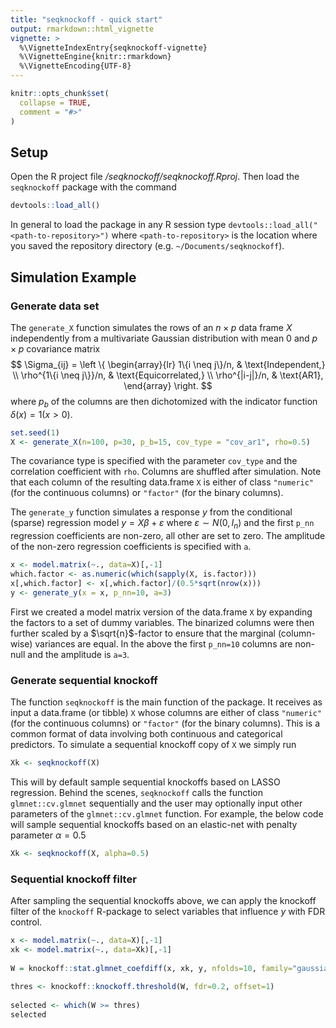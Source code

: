 ```yaml
---
title: "seqknockoff - quick start"
output: rmarkdown::html_vignette
vignette: >
  %\VignetteIndexEntry{seqknockoff-vignette}
  %\VignetteEngine{knitr::rmarkdown}
  %\VignetteEncoding{UTF-8}
---
```


```r
knitr::opts_chunk$set(
  collapse = TRUE,
  comment = "#>"
)
```

## Setup

Open the R project file */seqknockoff/seqknockoff.Rproj*. Then load the `seqknockoff` package with the command
```r
devtools::load_all()
```
In general to load the package in any R session type `devtools::load_all("<path-to-repository>")` where `<path-to-repository>` is the location where you saved the repository directory (e.g. `~/Documents/seqknockoff`).

## Simulation Example

### Generate data set
The `generate_X` function simulates the rows of an $n \times p$ data frame $X$ independently from a multivariate Gaussian distribution with mean $0$ and $p \times p$ covariance matrix 
$$
\Sigma_{ij} = \left \{
\begin{array}{lr}
1\{i \neq j\}/n, & \text{Independent,} \\
\rho^{1\{i \neq j\}}/n, & \text{Equicorrelated,} \\
\rho^{|i-j|}/n, & \text{AR1},
\end{array}
\right.
$$
where $p_b$ of the columns are then dichotomized with the indicator function $\delta(x)=1(x > 0)$. 
```r
set.seed(1)
X <- generate_X(n=100, p=30, p_b=15, cov_type = "cov_ar1", rho=0.5)
```
The covariance type is specified with the parameter `cov_type` and the correlation coefficient with `rho`. Columns are shuffled after simulation. Note that each column of the resulting data.frame `X` is either of class `"numeric"` (for the continuous columns) or `"factor"` (for the binary columns).

The `generate_y` function simulates a response $y$ from the conditional (sparse) regression model $y = X \beta + \varepsilon$ where $\varepsilon \sim N(0,I_n)$ and the first `p_nn` regression coefficients are non-zero, all other are set to zero. The amplitude of the non-zero regression coefficients is specified with `a`.
```r
x <- model.matrix(~., data=X)[,-1]
which.factor <- as.numeric(which(sapply(X, is.factor)))
x[,which.factor] <- x[,which.factor]/(0.5*sqrt(nrow(x)))
y <- generate_y(x = x, p_nn=10, a=3)
```
First we created a model matrix version of the data.frame `X` by expanding the factors to a set of dummy variables. The binarized columns were then further scaled by a $\sqrt{n}$-factor to ensure that the marginal (column-wise) variances are equal. In the above the first `p_nn=10` columns are non-null and the amplitude is `a=3`.

### Generate sequential knockoff

The function `seqknockoff` is the main function of the package. It receives as input a data.frame (or tibble) `X` whose columns are either of class `"numeric"` (for the continuous columns) or `"factor"` (for the binary columns). This is a common format of data involving both continuous and categorical predictors. To simulate a sequential knockoff copy of `X` we simply run
```r
Xk <- seqknockoff(X)
```
This will by default sample sequential knockoffs based on LASSO regression. Behind the scenes, `seqknockoff` calls the function `glmnet::cv.glmnet` sequentially and the user may optionally input other parameters of the `glmnet::cv.glmnet` function. For example, the below code will sample sequential knockoffs based on an elastic-net with penalty parameter $\alpha=0.5$
```r
Xk <- seqknockoff(X, alpha=0.5)
```

### Sequential knockoff filter
After sampling the sequential knockoffs above, we can apply the knockoff filter of the `knockoff` R-package to select variables that influence $y$ with FDR control. 
```r
x <- model.matrix(~., data=X)[,-1]
xk <- model.matrix(~., data=Xk)[,-1]
  
W = knockoff::stat.glmnet_coefdiff(x, xk, y, nfolds=10, family="gaussian")
  
thres <- knockoff::knockoff.threshold(W, fdr=0.2, offset=1)
  
selected <- which(W >= thres)
selected
```
